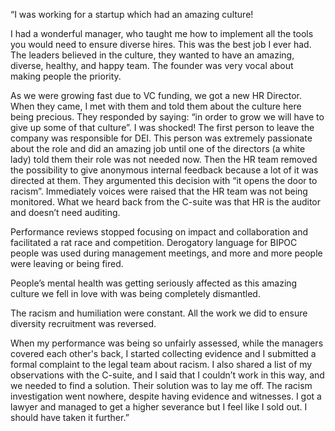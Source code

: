 “I was working for a startup which had an amazing culture!

I had a wonderful manager, who taught me how to implement all the tools you would need to ensure diverse hires. This was the best job I ever had. The leaders believed in the culture, they wanted to have an amazing, diverse, healthy, and happy team. The founder was very vocal about making people the priority.

As we were growing fast due to VC funding, we got a new HR Director. When they came, I met with them and told them about the culture here being precious. They responded by saying: “in order to grow we will have to give up some of that culture”. I was shocked!
The first person to leave the company was responsible for DEI. This person was extremely passionate about the role and did an amazing job until one of the directors (a white lady) told them their role was not needed now.
Then the HR team removed the possibility to give anonymous internal feedback because a lot of it was directed at them. They argumented this decision with “it opens the door to racism”. Immediately voices were raised that the HR team was not being monitored. What we heard back from the C-suite was that HR is the auditor and doesn’t need auditing.

Performance reviews stopped focusing on impact and collaboration and facilitated a rat race and competition. Derogatory language for BIPOC people was used during management meetings, and more and more people were leaving or being fired.

People’s mental health was getting seriously affected as this amazing culture we fell in love with was being completely dismantled.

The racism and humiliation were constant. All the work we did to ensure diversity recruitment was reversed.

When my performance was being so unfairly assessed, while the managers covered each other's back, I started collecting evidence and I submitted a formal complaint to the legal team about racism. I also shared a list of my observations with the C-suite, and I said that I couldn’t work in this way, and we needed to find a solution.
Their solution was to lay me off.
The racism investigation went nowhere, despite having evidence and witnesses. I got a lawyer and managed to get a higher severance but I feel like I sold out. I should have taken it further.”
